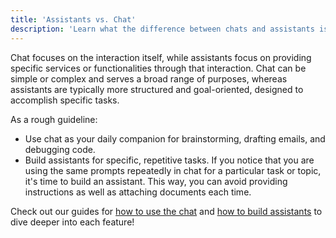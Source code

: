 ```yaml
---
title: 'Assistants vs. Chat'
description: 'Learn what the difference between chats and assistants is.'
---
```


Chat focuses on the interaction itself, while assistants focus on providing specific services or functionalities through that interaction. Chat can be simple or complex and serves a broad range of purposes, whereas assistants are typically more structured and goal-oriented, designed to accomplish specific tasks.

As a rough guideline:
- Use chat as your daily companion for brainstorming, drafting emails, and debugging code.
- Build assistants for specific, repetitive tasks. If you notice that you are using the same prompts repeatedly in chat for a particular task or topic, it's time to build an assistant. This way, you can avoid providing instructions as well as attaching documents each time.

Check out our guides for [how to use the chat](/product/chat) and [how to build assistants](/product/assistant-builder) to dive deeper into each feature!